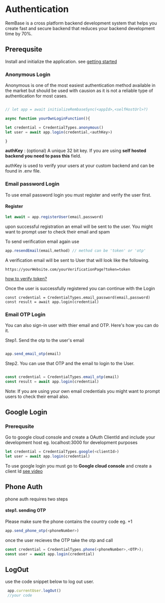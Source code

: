 # Authentication

RemBase is a cross platform backend development system that helps you create fast and secure backend that reduces your backend development time by 70%.

## Prerequsite

Install and initialize the application. see [getting started](/web-sdk/getting_started)

### Anonymous Login

Anonymous is one of the most easiest authentication method available in the market but should be used with causion as it is not a reliable type of authentication for most cases.


```javascript

// let app = await initializeRembaseSync(<appId>,<selfHostUrl>?)

async function yourOwnLoginFunction(){

let credential = CredentialTypes.anonymous()
let user = await app.login(credential,<authKey>)

}


```
**authKey** :  (optional) A unique 32 bit key. If you are using **self hosted backend you need to pass this** field.

authKey is used to verify your users at your custom backend and can be found in .env file.


### Email password Login
To use email password login you must register and verify the user first.


#### Register
```javascript
let await = app.registerUser(email,password)

```

upon successful registration an email will be sent to the user.
You might want to prompt user to check their email and spam

To send verification email again use

```javascript
app.resendEmail(email,method) // method can be 'token' or 'otp'
```
A verification email will be sent to User that will look like the following. 
```
https://yourWebsite.com/yourVerificationPage?token=token
```
[how to verify token?](verify-registeration-token])

Once the user is successfully registered you can continue with the Login
```
const credential = CredentialTypes.email_password(email,password)
const result = await app.login(credential)
```
### Email OTP Login
You can also sign-in user with thier email and OTP. Here's how you can do it.

Step1. Send the otp to the user's email

```js

app.send_email_otp(email)

```
Step2. You can use that OTP and the email to login to the User.
```js

const credential = CredentialTypes.email_otp(email)
const result = await app.login(credential)

```
Note: If you are using your own email credentials you might want to prompt users to check their email also.



## Google Login

### Prerequsite
Go to google cloud console and create a OAuth ClientId and include your development host eg. localhost:3000 for development purposes
 
```javascript
let credential = CredentialTypes.google(<clientId>)
let user = await app.login(credential)
```


To use google login you must go to **Google cloud console** and create a client Id
[see video](https://youtube.com)




## Phone Auth
phone auth requires two steps 
#### step1. sending OTP
Please make sure the phone contains the country code eg. +1 

```js
app.send_phone_otp(<phoneNumber>)
```

once the user recieves the OTP take the otp and call

```js
const credential = CredentialTypes.phone(<phoneNumber>,<OTP>);
const user = await app.login(credential)
```





## LogOut
use the code snippet below to log out user.
```js
 app.currentUser.logOut()
 //your code
```



